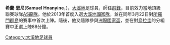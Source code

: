 {{noteta
|G1=laliga
|T=zh-cn:南伊涅;zh-hk:希蘭·恩尼;
|1=zh-cn:南伊涅;zh-hk:希蘭·恩尼;
|2=zh-cn:塔希提; zh-hk:大溪地; zh-tw:大溪地; zh-sg:大溪地;
|3=zh-hans:联合会杯;zh-hant:聯合會盃;zh-hk:洲際國家盃;zh-tw:洲際國家盃;zh-mo:洲際國家盃;
|4=zh-cn:出場;zh-hk:上陣;
|5=zh-cn:正選;zh-hk:首發;
}}

{{Infobox football biography
| name                = 希蘭·恩尼<br>Samuel Hnanyine
| image               = 
| caption             = 
| fullname            = 希蘭·恩尼
| birth_date          = {{Birth date and age|1984|03|01|df=y}}
| birth_place         = [[新喀里多尼亞|新喀里多尼亞]]
| height              = {{height|m=1.65}}
| position            = [[足球位置|前鋒]]
| currentclub         = [[AS龍隊|AS龍隊]]
| clubnumber          = 9
| youthyears1         = 
| youthclubs1         = 
| years1              = 2002–2011
| clubs1              = [[AS特法納|AS特法納]]
| caps1               = 
| goals1              = 
| years2              = 2011–
| clubs2              = [[AS龍隊|AS龍隊]]
| caps2               = 
| goals2              = 
| nationalyears1      = 2013–
| nationalteam1       = [[大溪地國家足球隊|大溪地]]
| nationalcaps1       = 2
| nationalgoals1      = 1
| club-update         = 
| nationalteam-update = 2013年6月23日
}}


'''希蘭·恩尼'''('''Samuel Hnanyine'''，{{bd|1984年|3月1日||}})，[[大溪地|大溪地]]足球員，師任[[足球位置|前鋒]]，目前效力當地頂級聯賽球隊[[AS龍隊|AS龍隊]]。他於2013年首度入選[[大溪地國家足球隊|大溪地國家隊]]，並在同年3月22日對[[所羅門群島國家足球隊|所羅門群島]]的賽事中首次上陣。隨後，他又隨隊參與[[2013年洲際國家盃|洲際國家盃]]，並在對[[烏拉圭國家足球隊|烏拉圭]]的分組賽中正選上陣88分鐘。

[[Category:大溪地足球員|Category:大溪地足球員]]